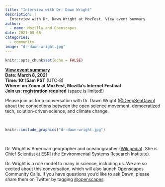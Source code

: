 ```yaml
---
title: "Interview with Dr. Dawn Wright"
description: |
  Interview with Dr. Dawn Wright at MozFest. View event summary
author:
  - name: Mozilla and Openscapes
date: 2021-03-08
categories:
  - community
image: "dr-dawn-wright.jpg"
---
```


```r
knitr::opts_chunk$set(echo = FALSE)
```

**[View event summary](https://www.openscapes.org/blog/2021/03/25/rebel-alliance-dr-dawn-wright/)**  
**Date: March 8, 2021**  
**Time: 10:15am PST** (UTC-8)  
**Where: on Zoom at MozFest, Mozilla's Internet Festival**  
**Join us: [registration required](https://schedule.mozillafestival.org/session/Z3JAWA-1)** (space is limited!)

Please join us for a conversation with Dr. Dawn Wright ([\@DeepSeaDawn](https://twitter.com/DeepSeaDawn)) about the connections between the open science movement, democratized tech, solution-driven science, and climate change. 

<br> 

```r
knitr::include_graphics("dr-dawn-wright.jpg")  
```

<br> 

Dr. Wright is American geographer and oceanographer ([Wikipedia](https://en.wikipedia.org/wiki/Dawn_Wright)). She is [Chief Scientist at ESRI](https://www.esri.com/about/newsroom/author/dawnwright/) (the Environmental Systems Research Institute). 

Dr. Wright is a role model to many in science, including us. We are so excited about this conversation, which will also launch Openscapes Community Calls. If you have questions you'd like to ask Dawn, please share them on Twitter by tagging [\@openscapes](https://twitter.com/openscapes).  




